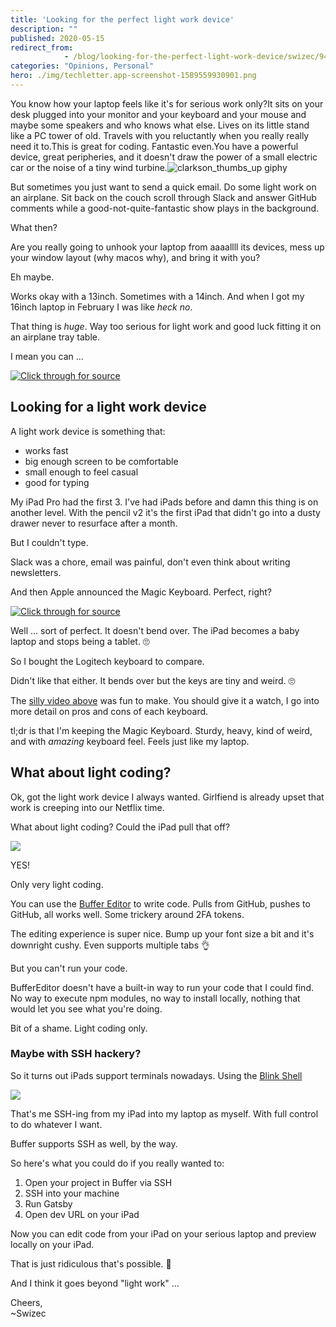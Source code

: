 ```yaml
---
title: 'Looking for the perfect light work device'
description: ""
published: 2020-05-15
redirect_from: 
            - /blog/looking-for-the-perfect-light-work-device/swizec/9413
categories: "Opinions, Personal"
hero: ./img/techletter.app-screenshot-1589559930901.png
---
```


You know how your laptop feels like it's for serious work only?It sits on your desk plugged into your monitor and your keyboard and your mouse and maybe some speakers and who knows what else. Lives on its little stand like a PC tower of old. Travels with you reluctantly when you really really need it to.This is great for coding. Fantastic even.You have a powerful device, great peripheries, and it doesn't draw the power of a small electric car or the noise of a tiny wind turbine.![clarkson_thumbs_up giphy](./img/media-6WJroWFPN2LyE-giphy.gif)

But sometimes you just want to send a quick email. Do some light work on an airplane. Sit back on the couch scroll through Slack and answer GitHub comments while a good-not-quite-fantastic show plays in the background.

What then?

Are you really going to unhook your laptop from aaaallll its devices, mess up your window layout (why macos why), and bring it with you?

Eh maybe.

Works okay with a 13inch. Sometimes with a 14inch. And when I got my 16inch laptop in February I was like _heck no_.

That thing is _huge_. Way too serious for light work and good luck fitting it on an airplane tray table.

I mean you can ...

[![Click through for source](./img/techletter.app-screenshot-1589559930901.png)](https://twitter.com/Swizec/status/1229544743308124160)

## Looking for a light work device

A light work device is something that:

-   works fast
-   big enough screen to be comfortable
-   small enough to feel casual
-   good for typing

My iPad Pro had the first 3. I've had iPads before and damn this thing is on another level. With the pencil v2 it's the first iPad that didn't go into a dusty drawer never to resurface after a month.

But I couldn't type.

Slack was a chore, email was painful, don't even think about writing newsletters.

And then Apple announced the Magic Keyboard. Perfect, right?

[![Click through for source](./img/techletter.app-screenshot-1589559932446.png)](https://www.youtube.com/watch?v=okKkMrYSKeA)

Well ... sort of perfect. It doesn't bend over. The iPad becomes a baby laptop and stops being a tablet. 🙄

So I bought the Logitech keyboard to compare.

Didn't like that either. It bends over but the keys are tiny and weird. 🙄

The [silly video above](https://www.youtube.com/watch?v=okKkMrYSKeA) was fun to make. You should give it a watch, I go into more detail on pros and cons of each keyboard.

tl;dr is that I'm keeping the Magic Keyboard. Sturdy, heavy, kind of weird, and with _amazing_ keyboard feel. Feels just like my laptop.

## What about light coding?

Ok, got the light work device I always wanted. Girlfiend is already upset that work is creeping into our Netflix time.

What about light coding? Could the iPad pull that off?

![](./img/0pb4S9m.png)

YES!

Only very light coding.

You can use the [Buffer Editor](https://buffereditor.com/) to write code. Pulls from GitHub, pushes to GitHub, all works well. Some trickery around 2FA tokens.

The editing experience is super nice. Bump up your font size a bit and it's downright cushy. Even supports multiple tabs 👌

But you can't run your code.

BufferEditor doesn't have a built-in way to run your code that I could find. No way to execute npm modules, no way to install locally, nothing that would let you see what you're doing.

Bit of a shame. Light coding only.

### Maybe with SSH hackery?

So it turns out iPads support terminals nowadays. Using the [Blink Shell](https://blink.sh/)

![](./img/PXYabsq.png)

That's me SSH-ing from my iPad into my laptop as myself. With full control to do whatever I want.

Buffer supports SSH as well, by the way.

So here's what you could do if you really wanted to:

1.  Open your project in Buffer via SSH
2.  SSH into your machine
3.  Run Gatsby
4.  Open dev URL on your iPad

Now you can edit code from your iPad on your serious laptop and preview locally on your iPad.

That is just ridiculous that's possible. 🤯

And I think it goes beyond "light work" ...

Cheers,  
~Swizec
